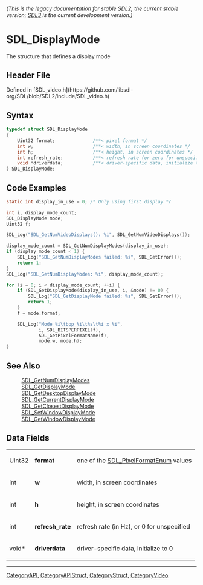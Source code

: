 ====== (This is the legacy documentation for stable SDL2, the current stable version; [https://wiki.libsdl.org/SDL3/ SDL3] is the current development version.) ======
= SDL_DisplayMode =

The structure that defines a display mode

== Header File ==

Defined in [SDL_video.h](https://github.com/libsdl-org/SDL/blob/SDL2/include/SDL_video.h)

== Syntax ==

<syntaxhighlight lang='c'>
typedef struct SDL_DisplayMode
{
    Uint32 format;              /**< pixel format */
    int w;                      /**< width, in screen coordinates */
    int h;                      /**< height, in screen coordinates */
    int refresh_rate;           /**< refresh rate (or zero for unspecified) */
    void *driverdata;           /**< driver-specific data, initialize to 0 */
} SDL_DisplayMode;</syntaxhighlight>

== Code Examples ==

<syntaxhighlight lang='c'>
static int display_in_use = 0; /* Only using first display */

int i, display_mode_count;
SDL_DisplayMode mode;
Uint32 f;

SDL_Log("SDL_GetNumVideoDisplays(): %i", SDL_GetNumVideoDisplays());

display_mode_count = SDL_GetNumDisplayModes(display_in_use);
if (display_mode_count < 1) {
    SDL_Log("SDL_GetNumDisplayModes failed: %s", SDL_GetError());
    return 1;
}
SDL_Log("SDL_GetNumDisplayModes: %i", display_mode_count);

for (i = 0; i < display_mode_count; ++i) {
    if (SDL_GetDisplayMode(display_in_use, i, &mode) != 0) {
        SDL_Log("SDL_GetDisplayMode failed: %s", SDL_GetError());
        return 1;
    }
    f = mode.format;

    SDL_Log("Mode %i\tbpp %i\t%s\t%i x %i",
            i, SDL_BITSPERPIXEL(f),
            SDL_GetPixelFormatName(f),
            mode.w, mode.h);
}
</syntaxhighlight>

== See Also ==

:[[SDL_GetNumDisplayModes]]
:[[SDL_GetDisplayMode]]
:[[SDL_GetDesktopDisplayMode]]
:[[SDL_GetCurrentDisplayMode]]
:[[SDL_GetClosestDisplayMode]]
:[[SDL_SetWindowDisplayMode]]
:[[SDL_GetWindowDisplayMode]]


== Data Fields ==

{|
|Uint32
|'''format'''
|one of the [[SDL_PixelFormatEnum]] values
|-
|int
|'''w'''
|width, in screen coordinates
|-
|int
|'''h'''
|height, in screen coordinates
|-
|int
|'''refresh_rate'''
|refresh rate (in Hz), or 0 for unspecified 
|-
|void*
|'''driverdata'''
|driver-specific data, initialize to 0
|}

----
[[CategoryAPI]], [[CategoryAPIStruct]], [[CategoryStruct]], [[CategoryVideo]]


